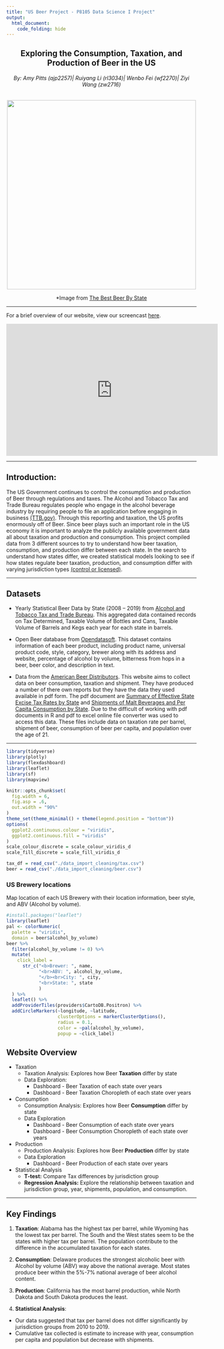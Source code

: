```yaml
---
title: "US Beer Project - P8105 Data Science I Project"
output: 
  html_document:
    code_folding: hide
---
```


<h2 style="text-align: center;" markdown="1"> Exploring the Consumption, Taxation, and Production of Beer in the US</h2>
<h6 style="text-align: center;" markdown="1">By: Amy Pitts (ajp2257)| Ruiyang Li (rl3034)| Wenbo Fei (wf2270)| Ziyi Wang (zw2716)</h6>


<center>

![](beer-map.jpg){width=500px}

*Image from [The Best Beer By State](https://aleheads.wordpress.com/2012/07/09/the-best-beer-by-state/ )
</center>
---

For a brief overview of our website, view our screencast [here](https://www.youtube.com/watch?v=J4wCIl-7pQU).

<center>
<iframe width="560" height="349" src="https://www.youtube.com/watch?v=J4wCIl-7pQU" frameborder="0" allow="accelerometer; autoplay; encrypted-media; gyroscope; picture-in-picture" allowfullscreen>
</iframe>
</center>
---

## Introduction:
The US Government continues to control the consumption and production of Beer through regulations and taxes. The Alcohol and Tobacco Tax and Trade Bureau regulates people who engage in the alcohol beverage industry by requiring people to file an application before engaging in business [(TTB.gov)](https://www.ttb.gov/alcohol/beverage-alcohol). Through this reporting and taxation, the US profits enormously off of Beer. Since beer plays such an important role in the US economy it is important to analyze the publicly available government data all about taxation and production and consumption. This project compiled data from 3 different sources to try to understand how beer taxation, consumption, and production differ between each state. In the search to understand how states differ, we created statistical models looking to see if how states regulate beer taxation, production, and consumption differ with varying jurisdiction types [(control or licensed)](https://www.ncsla.org/State-Officials.html). 

---

## Datasets

* Yearly Statistical Beer Data by State (2008 – 2019) from [Alcohol and Tobacco Tax and Trade Bureau](https://www.ttb.gov/beer/statistics). This aggregated data contained records on Tax Determined, Taxable Volume of Bottles and Cans, Taxable Volume of Barrels and Kegs each year for each state in barrels.

* Open Beer database from [Opendatasoft](https://data.opendatasoft.com/explore/dataset/open-beer-database%40public-us/information/?rows=4588&timezone=&refine.country=United+States&location=2,16.98232,9.498&basemap=jawg.sunny&dataChart=eyJxdWVyaWVzIjpbeyJjb25maWciOnsiZGF0YXNldCI6Im9wZW4tYmVlci1kYXRhYmFzZUBwdWJsaWMtdXMiLCJvcHRpb25zIjp7fX0sImNoYXJ0cyI6W3siYWxpZ25Nb250aCI6dHJ1ZSwidHlwZSI6ImxpbmUiLCJmdW5jIjoiQVZHIiwieUF4aXMiOiJhYnYiLCJzY2llbnRpZmljRGlzcGxheSI6dHJ1ZSwiY29sb3IiOiIjMTQyRTdCIn1dLCJ4QXhpcyI6Imxhc3RfbW9kIiwibWF4cG9pbnRzIjoiIiwidGltZXNjYWxlIjoieWVhciIsInNvcnQiOiIifV0sImRpc3BsYXlMZWdlbmQiOnRydWUsImFsaWduTW9udGgiOnRydWV9). This dataset contains information of each beer product, including product name, universal product code, style, category, brewer along with its address and website, percentage of alcohol by volume, bitterness from hops in a beer, beer color, and description in text.

* Data from the [American Beer Distributors](https://www.nbwa.org/resources/state-data). This website aims to collect data on beer consumption, taxation and shipment. They have produced a number of there own reports but they have the data they used available in pdf form. The pdf document are [Summary of Effective State Excise Tax Rates by State](https://www.nbwa.org/sites/default/files/Beer%20Excise%20Tax%202019%20-%20Revised%20July%202020.pdf)
and [Shipments of Malt Beverages and Per Capita Consumption by State](https://www.nbwa.org/sites/default/files/2003%20and%202019%20State%20data%20Per%20Capita%20Sheets_1.pdf). Due to the difficult of working with pdf documents in R and pdf to excel online file converter was used to access this data. These files include data on taxation rate per barrel, shipment of beer, consumption of beer per capita, and population over the age of 21. 

---

```r
library(tidyverse)
library(plotly)
library(flexdashboard)
library(leaflet)
library(sf)
library(mapview)

knitr::opts_chunk$set(
  fig.width = 6,
  fig.asp = .6,
  out.width = "90%"
)
theme_set(theme_minimal() + theme(legend.position = "bottom"))
options(
  ggplot2.continuous.colour = "viridis",
  ggplot2.continuous.fill = "viridis"
)
scale_colour_discrete = scale_colour_viridis_d
scale_fill_discrete = scale_fill_viridis_d
```

```r
tax_df = read_csv("./data_import_cleaning/tax.csv")
beer = read_csv("./data_import_cleaning/beer.csv")
```



### US Brewery locations
Map location of each US Brewery with their location information, beer style, and ABV (Alcohol by volume).
```r
#install.packages("leaflet")
library(leaflet)
pal <- colorNumeric(
  palette = "viridis",
  domain = beer$alcohol_by_volume)
beer %>% 
  filter(alcohol_by_volume != 0) %>% 
  mutate(
    click_label = 
      str_c("<b>Brewer: ", name,
            "<br>ABV: ", alcohol_by_volume, 
            "</b><br>City: ", city, 
            "<br>State: ", state
            )
  ) %>% 
  leaflet() %>% 
  addProviderTiles(providers$CartoDB.Positron) %>% 
  addCircleMarkers(~longitude, ~latitude,
                   clusterOptions = markerClusterOptions(),
                   radius = 0.1, 
                   color = ~pal(alcohol_by_volume), 
                   popup = ~click_label)
```

## Website Overview
- Taxation
  - Taxation Analysis: Explores how Beer **Taxation** differ by state
  - Data Exploration:
    - Dashboard - Beer Taxation of each state over years 
    - Dashboard - Beer Taxation Choropleth of each state over years 
- Consumption
  - Consumption Analysis: Explores how Beer **Consumption** differ by state
  - Data Exploration
    - Dashboard - Beer Consumption of each state over years 
    - Dashboard - Beer Consumption Choropleth of each state over years 
- Production
  - Production Analysis: Explores how Beer **Production** differ by state
  - Data Exploration
    - Dashboard - Beer Production of each state over years
- Statistical Analysis
  - **T-test:** Compare Tax differences by jurisdiction group
  - **Regression Analysis:** Explore the relationship between taxation and jurisdiction group, year, shipments, population, and consumption. 


---

## Key Findings

1. **Taxation**: Alabama has the highest tax per barrel, while Wyoming has the lowest tax per barrel. The South and the West states seem to be the states with higher tax per barrel. The population contribute to the difference in the accumulated taxation for each states.

2. **Consumption**: Delaware produces the strongest alcoholic beer with Alcohol by volume (ABV) way above the national average. Most states produce beer within the 5%-7% national average of beer alcohol content.

3. **Production**: California has the most barrel production, while North Dakota and South Dakota produces the least.

4. **Statistical Analysis**: 
  * Our data suggested that tax per barrel does not differ significantly by jurisdiction groups from 2010 to 2019. 
  * Cumulative tax collected is estimate to increase with year, consumption per capita and population but decrease with shipments. 


